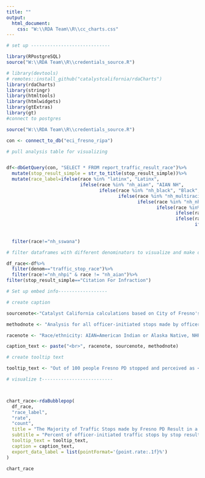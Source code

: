 ```yaml
---
title: ""
output:
  html_document:
    css: "W:\\RDA Team\\R\\cc_charts.css"
---
```

<!-- link to Google Font -->
<link href="https://fonts.googleapis.com/css2?family=Inter:wght@100;200;300;400;500;600;700;800;900&display=swap" rel="stylesheet">

```r

# set up -----------------------------

library(RPostgreSQL)
source("W:\\RDA Team\\R\\credentials_source.R")

# library(devtools)
# remotes::install_github("catalystcalifornia/rdaCharts") 
library(rdaCharts)
library(stringr)
library(htmltools) 
library(htmlwidgets)
library(gtExtras)
library(gt)
#connect to postgres

source("W:\\RDA Team\\R\\credentials_source.R")

con <- connect_to_db("eci_fresno_ripa")

# pull analysis table for visualizing


df<-dbGetQuery(con, "SELECT * FROM report_traffic_result_race")%>%
  mutate(stop_result_simple = str_to_title(stop_result_simple))%>%
  mutate(race_label=ifelse(race %in% "latinx", "Latinx",
                           ifelse(race %in% "nh_aian", "AIAN NH",
                                  ifelse(race %in% "nh_black", "Black",
                                         ifelse(race %in% "nh_multiracial", "Multiracial",
                                                ifelse(race %in% "nh_nhpi", "NHPI NH",
                                                       ifelse(race %in% "nh_sswana", "SSWANA NH",
                                                              ifelse(race %in% "nh_white", "White",
                                                              ifelse(race %in% "aian_aoic", "AIAN",
                                                                     ifelse(race %in% "nhpi_aoic", "NHPI",
                                                                            ifelse(race %in% "sswana_aoic","SWANA/SA",
                                                                                   ifelse(race %in% 'nh_asian', "Asian", race))))))))))))%>%
  filter(race!="nh_sswana")

# filter dataframes with different denominators to visualize and make decision on which embed to use for report

df_race<-df%>%
  filter(denom=="traffic_stop_race")%>%
  filter(race!="nh_nhpi" & race != "nh_aian")%>%
filter(stop_result_simple=="Citation For Infraction")


```

```r

# Set up embed info------------------

# create caption 

sourcenote<-"Catalyst California calculations based on City of Fresno's Police Stop Data (2022), catalystcalifornia.org, 2024. "

methodnote <- "Analysis for all officer-initiated stops made by officers in 2022."

racenote <- "Race/ethnicity: AIAN=American Indian or Alaska Native, NHPI=Native Hawaiian or Pacific Islander, SWANA/SA=Southwest Asian (Middle Eastern) or North African, or South Asian."

caption_text <- paste("<br>", racenote, sourcenote, methodnote)

# create tooltip text

tooltip_text <- "Out of 100 people Fresno PD stopped and perceived as <b>{point.race_label}</b> in officer-initiated traffic stops,  <b>{point.rate:.1f}%</b> of them were given a <b>{point.stop_result_simple}</b> as a result of the stop, or a total of <b>{point.count:.1f}</b> people."

# visualize t--------------------------



chart_race<-rdaBubblepop(
  df_race,
  "race_label",
  "rate",
  "count",
  title = "The Majority of Traffic Stops made by Fresno PD Result in a Citation",
  subtitle = "Percent of officer-initiated traffic stops by stop result and perceived race",
  tooltip_text = tooltip_text,
  caption = caption_text,
  export_data_label = list(pointFormat='{point.rate:.1f}%') 
)

```

```r

chart_race

```
<script>
  widg = document.getElementsByClassName('html-widget'); //find widgets
  for (let i = 0; i < widg.length; i++) { //loop through
    document.getElementsByClassName('highchart')[i].style.width = '100%'; //adjust width
    document.getElementsByClassName('highchart')[i].style.height = '100%'; //adjust height
  }
</script>